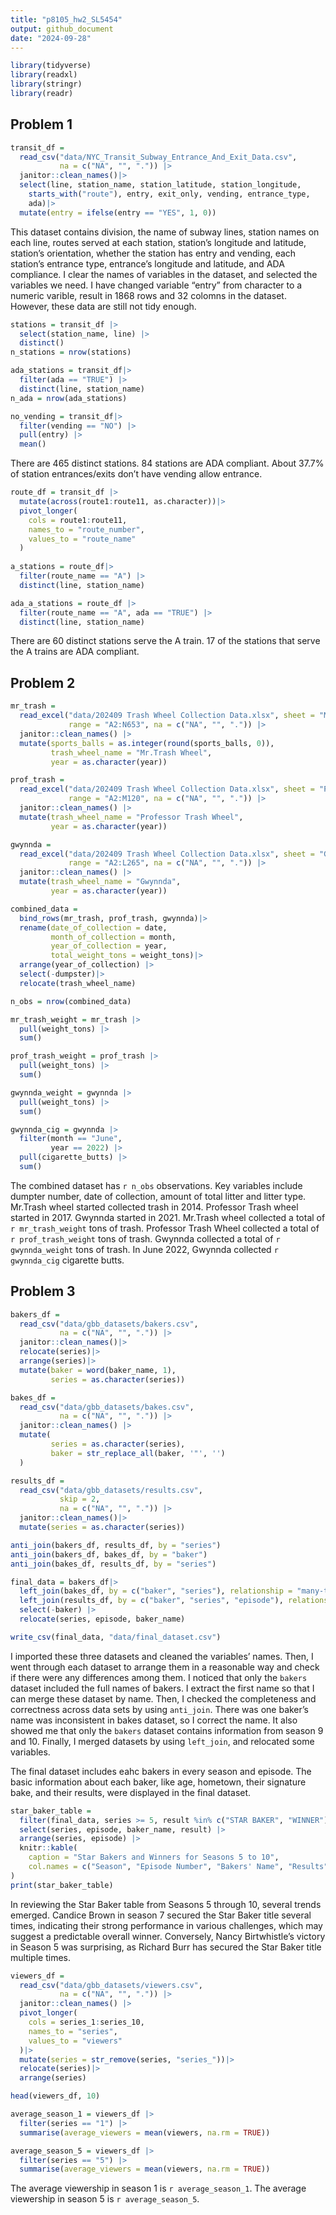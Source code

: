 ```yaml
---
title: "p8105_hw2_SL5454"
output: github_document
date: "2024-09-28"
---
```


```r
library(tidyverse)
library(readxl)
library(stringr)
library(readr)
```

## Problem 1

```r
transit_df =
  read_csv("data/NYC_Transit_Subway_Entrance_And_Exit_Data.csv", 
           na = c("NA", "", ".")) |>
  janitor::clean_names()|>
  select(line, station_name, station_latitude, station_longitude, 
    starts_with("route"), entry, exit_only, vending, entrance_type, 
    ada)|>
  mutate(entry = ifelse(entry == "YES", 1, 0))
```

This dataset contains division, the name of subway lines, station names on each line, routes served at each station, station's longitude and latitude, station's orientation, whether the station has entry and vending, each station's entrance type, entrance's longitude and latitude, and ADA compliance. 
I clear the names of variables in the dataset, and selected the variables we need. I have changed variable "entry" from character to a numeric varible, result in 1868 rows and 32 colomns in the dataset. However, these data are still not tidy enough.

```r
stations = transit_df |>
  select(station_name, line) |>
  distinct()
n_stations = nrow(stations)

ada_stations = transit_df|>
  filter(ada == "TRUE") |>
  distinct(line, station_name)
n_ada = nrow(ada_stations)

no_vending = transit_df|>
  filter(vending == "NO") |>
  pull(entry) |>
  mean()

```
There are 465 distinct stations.
84 stations are ADA compliant.
About 37.7% of station entrances/exits don't have vending allow entrance.

```r
route_df = transit_df |>
  mutate(across(route1:route11, as.character))|>
  pivot_longer(
    cols = route1:route11,
    names_to = "route_number",
    values_to = "route_name"
  )
  
a_stations = route_df|>
  filter(route_name == "A") |>
  distinct(line, station_name)

ada_a_stations = route_df |>
  filter(route_name == "A", ada == "TRUE") |>
  distinct(line, station_name)
```
There are 60 distinct stations serve the A train.
17 of the stations that serve the A trains are ADA compliant.

## Problem 2

```r
mr_trash = 
  read_excel("data/202409 Trash Wheel Collection Data.xlsx", sheet = "Mr. Trash Wheel",
             range = "A2:N653", na = c("NA", "", ".")) |>
  janitor::clean_names() |>
  mutate(sports_balls = as.integer(round(sports_balls, 0)),
         trash_wheel_name = "Mr.Trash Wheel",
         year = as.character(year)) 

prof_trash = 
  read_excel("data/202409 Trash Wheel Collection Data.xlsx", sheet = "Professor Trash Wheel",
             range = "A2:M120", na = c("NA", "", ".")) |>
  janitor::clean_names() |>
  mutate(trash_wheel_name = "Professor Trash Wheel",
         year = as.character(year))

gwynnda = 
  read_excel("data/202409 Trash Wheel Collection Data.xlsx", sheet = "Gwynnda Trash Wheel",
             range = "A2:L265", na = c("NA", "", ".")) |>
  janitor::clean_names() |>
  mutate(trash_wheel_name = "Gwynnda",
         year = as.character(year))
```

```r
combined_data = 
  bind_rows(mr_trash, prof_trash, gwynnda)|>
  rename(date_of_collection = date,
         month_of_collection = month,
         year_of_collection = year,
         total_weight_tons = weight_tons)|>
  arrange(year_of_collection) |>
  select(-dumpster)|>
  relocate(trash_wheel_name)

n_obs = nrow(combined_data)
```

```r
mr_trash_weight = mr_trash |>
  pull(weight_tons) |>
  sum()

prof_trash_weight = prof_trash |>
  pull(weight_tons) |>
  sum()

gwynnda_weight = gwynnda |>
  pull(weight_tons) |>
  sum()

gwynnda_cig = gwynnda |>
  filter(month == "June", 
         year == 2022) |>
  pull(cigarette_butts) |>
  sum()
```
The combined dataset has `r n_obs` observations. Key variables include dumpter number, date of collection, amount of total litter and litter type. Mr.Trash wheel started collected trash in 2014. Professor Trash wheel started in 2017. Gwynnda started in 2021. 
Mr.Trash wheel collected a total of `r mr_trash_weight` tons of trash. Professor Trash Wheel collected a total of `r prof_trash_weight` tons of trash. Gwynnda collected a total of `r gwynnda_weight` tons of trash. In June 2022, Gwynnda collected `r gwynnda_cig` cigarette butts.


## Problem 3

```r
bakers_df =
  read_csv("data/gbb_datasets/bakers.csv", 
           na = c("NA", "", ".")) |>
  janitor::clean_names()|>
  relocate(series)|>
  arrange(series)|>
  mutate(baker = word(baker_name, 1),
         series = as.character(series))

bakes_df =
  read_csv("data/gbb_datasets/bakes.csv", 
           na = c("NA", "", ".")) |>
  janitor::clean_names() |>
  mutate(
         series = as.character(series),
         baker = str_replace_all(baker, '"', '')
  )

results_df =
  read_csv("data/gbb_datasets/results.csv",
           skip = 2,
           na = c("NA", "", ".")) |>
  janitor::clean_names()|>
  mutate(series = as.character(series))
```

```r
anti_join(bakers_df, results_df, by = "series")
anti_join(bakers_df, bakes_df, by = "baker")
anti_join(bakes_df, results_df, by = "series")
```

```r
final_data = bakers_df|>
  left_join(bakes_df, by = c("baker", "series"), relationship = "many-to-many") |>
  left_join(results_df, by = c("baker", "series", "episode"), relationship = "many-to-many")|>
  select(-baker) |>
  relocate(series, episode, baker_name)

write_csv(final_data, "data/final_dataset.csv")
```

I imported these three datasets and cleaned the variables' names. Then, I went through each dataset to arrange them in a reasonable way and check if there were any differences among them. I noticed that only the `bakers` dataset included the full names of bakers. I extract the first name so that I can merge these dataset by name. Then, I checked the completeness and correctness across data sets by using `anti_join`. There was one baker's name was inconsistent in bakes dataset, so I correct the name. It also showed me that only the `bakers` dataset contains information from season 9 and 10. Finally, I merged datasets by using `left_join`, and relocated some variables.

The final dataset includes eahc bakers in every season and episode. The basic information about each baker, like age, hometown, their signature bake, and their results, were displayed in the final dataset.

```r
star_baker_table =
  filter(final_data, series >= 5, result %in% c("STAR BAKER", "WINNER")) |>
  select(series, episode, baker_name, result) |>
  arrange(series, episode) |>
  knitr::kable(
    caption = "Star Bakers and Winners for Seasons 5 to 10",
    col.names = c("Season", "Episode Number", "Bakers' Name", "Results")
)
print(star_baker_table)
```
In reviewing the Star Baker table from Seasons 5 through 10, several trends emerged. Candice Brown in season 7 secured the Star Baker title several times, indicating their strong performance in various challenges, which may suggest a predictable overall winner. Conversely, Nancy Birtwhistle's victory in Season 5 was surprising, as Richard Burr has secured the Star Baker title multiple times.

```r
viewers_df =
  read_csv("data/gbb_datasets/viewers.csv", 
           na = c("NA", "", ".")) |>
  janitor::clean_names() |>
  pivot_longer(
    cols = series_1:series_10,
    names_to = "series",
    values_to = "viewers"
  )|>
  mutate(series = str_remove(series, "series_"))|>
  relocate(series)|>
  arrange(series)

head(viewers_df, 10)

average_season_1 = viewers_df |>
  filter(series == "1") |>
  summarise(average_viewers = mean(viewers, na.rm = TRUE))

average_season_5 = viewers_df |>
  filter(series == "5") |>
  summarise(average_viewers = mean(viewers, na.rm = TRUE))

```
The average viewership in season 1 is `r average_season_1`.
The average viewership in season 5 is `r average_season_5`.

